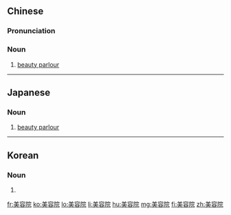 ==Chinese==
{{zh-forms|type=21}}

===Pronunciation===
{{zh-pron
|m=měiróngyuàn
|c=mei5 jung4 jyun6-2
|h=pfs=mî-yùng-yen
|mn=bí-iông-īⁿ
|cat=n
}}

===Noun===
{{zh-noun}}

# [[beauty parlour]]

----

==Japanese==
{{ja-kanjitab|び|よう|いん|yomi=on}}

===Noun===
{{ja-noun|びよういん}}

# [[beauty parlour]]

----

==Korean==
{{ko-hanjatab}}

===Noun===
{{ko-noun|hj|hangeul=미용원}}

# {{hanja form of|미용원|[[beauty parlour]]}}

[[fr:美容院]]
[[ko:美容院]]
[[lo:美容院]]
[[li:美容院]]
[[hu:美容院]]
[[mg:美容院]]
[[fi:美容院]]
[[zh:美容院]]